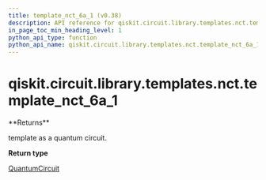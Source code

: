 ```yaml
---
title: template_nct_6a_1 (v0.38)
description: API reference for qiskit.circuit.library.templates.nct.template_nct_6a_1 in qiskit v0.38
in_page_toc_min_heading_level: 1
python_api_type: function
python_api_name: qiskit.circuit.library.templates.nct.template_nct_6a_1
---
```


<span id="qiskit-circuit-library-templates-nct-template-nct-6a-1" />

# qiskit.circuit.library.templates.nct.template\_nct\_6a\_1

<Function id="qiskit.circuit.library.templates.nct.template_nct_6a_1" isDedicatedPage={true} github="https://github.com/qiskit/qiskit/tree/stable/0.21/qiskit/circuit/library/templates/nct/template_nct_6a_1.py" signature="template_nct_6a_1()">
  **Returns**

  template as a quantum circuit.

  **Return type**

  [QuantumCircuit](qiskit.circuit.QuantumCircuit "qiskit.circuit.QuantumCircuit")
</Function>

